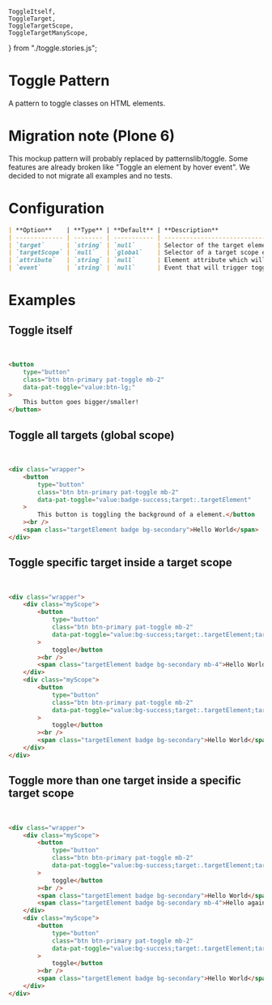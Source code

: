     ToggleItself,
    ToggleTarget,
    ToggleTargetScope,
    ToggleTargetManyScope,
} from "./toggle.stories.js";

<Meta title="Patterns/Toggle" />

# Toggle Pattern

A pattern to toggle classes on HTML elements.

# Migration note (Plone 6)

This mockup pattern will probably replaced by patternslib/toggle. Some features are
already broken like "Toggle an element by hover event".
We decided to not migrate all examples and no tests.

# Configuration

```md
| **Option**    | **Type** | **Default** | **Description**                                          |
| ------------- | -------- | ----------- | -------------------------------------------------------- |
| `target`      | `string` | `null`      | Selector of the target elements to toggle (`undefined`). |
| `targetScope` | `null`   | `global`    | Selector of a target scope element in ancestors.         |
| `attribute`   | `string` | `null`      | Element attribute which will be toggled (`class`).       |
| `event`       | `string` | `null`      | Event that will trigger toggling (`click`).              |
```

# Examples

## Toggle itself

<br />
<Story name="Toggle Itself" of={ToggleItself} />

```html
<button
    type="button"
    class="btn btn-primary pat-toggle mb-2"
    data-pat-toggle="value:btn-lg;"
>
    This button goes bigger/smaller!
</button>
```

## Toggle all targets (global scope)

<br />
<Story name="Toggle Taget" of={ToggleTarget} />

```html
<div class="wrapper">
    <button
        type="button"
        class="btn btn-primary pat-toggle mb-2"
        data-pat-toggle="value:badge-success;target:.targetElement"
    >
        This button is toggling the background of a element.</button
    ><br />
    <span class="targetElement badge bg-secondary">Hello World</span>
</div>
```

## Toggle specific target inside a target scope

<br />
<Story name="Toggle Taget Scope" of={ToggleTargetScope} />

```html
<div class="wrapper">
    <div class="myScope">
        <button
            type="button"
            class="btn btn-primary pat-toggle mb-2"
            data-pat-toggle="value:bg-success;target:.targetElement;targetScope:.myScope;"
        >
            toggle</button
        ><br />
        <span class="targetElement badge bg-secondary mb-4">Hello World</span>
    </div>
    <div class="myScope">
        <button
            type="button"
            class="btn btn-primary pat-toggle mb-2"
            data-pat-toggle="value:bg-success;target:.targetElement;targetScope:.myScope;"
        >
            toggle</button
        ><br />
        <span class="targetElement badge bg-secondary">Hello World</span>
    </div>
</div>
```

## Toggle more than one target inside a specific target scope

<br />
<Story name="Toggle Taget Many Scope" of={ToggleTargetManyScope} />

```html
<div class="wrapper">
    <div class="myScope">
        <button
            type="button"
            class="btn btn-primary pat-toggle mb-2"
            data-pat-toggle="value:bg-success;target:.targetElement;targetScope:.myScope;"
        >
            toggle</button
        ><br />
        <span class="targetElement badge bg-secondary">Hello World</span>
        <span class="targetElement badge bg-secondary mb-4">Hello again</span>
    </div>
    <div class="myScope">
        <button
            type="button"
            class="btn btn-primary pat-toggle mb-2"
            data-pat-toggle="value:bg-success;target:.targetElement;targetScope:.myScope;"
        >
            toggle</button
        ><br />
        <span class="targetElement badge bg-secondary">Hello World</span>
    </div>
</div>
```
